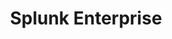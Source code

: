 ---
title: Splunk Enterprise
id: splunk-enterprise
description: ''
slug: /splunk-enterprise 
keywords: 
 - faq
 - help
pagination_next: null
pagination_prev: null
last_update: 
   date: 03/29/2023
   author: Patricia McPhee
draft: false
doc_type: how-to
displayed_sidebar: secureWorkforceSidebar
---